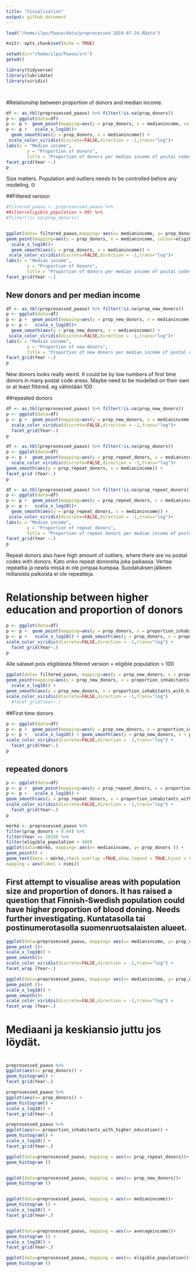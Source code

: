 ```yaml
---
title: "Visualisation"
output: github_document
---
```


```r
load("/home/ilpo/Paavo/data/preprocessed.2019-07-24.RData")

```


```r
knitr::opts_chunk$set(echo = TRUE)

```
```r
setwd(dir="/home/ilpo/Paavo/src")
getwd()

```



```r

library(tidyverse)
library(lubridate)
library(viridis)




```

#Relationship between proportion of donors and median income. 

```r
df <- as.tbl(preprosessed_paavo) %>% filter(!is.na(prop_donors))
p <- ggplot(data=df)
p <- p +  geom_point(mapping=aes(y = prop_donors, x = medianincome, colour=eligible_population))
p <- p +   scale_x_log10()+
  geom_smooth(aes(y = prop_donors, x = medianincome)) +
 scale_color_viridis(discrete=FALSE,direction = -1,trans="log")+
labs(x = "Median income",
        y = "Proportion of donors",
        title = "Proportion of donors per median income of postal codes per year")+
facet_grid(Year ~.)
p
```
Size matters. Population and outliers needs to be controlled before any modeling.  ¤

##Filtered version 


```r
#filtered_paavo <- preprosessed_paavo %>% 
##ilter(eligible_population > 99) %>%
#filter(!is.na(prop_donors)) 


ggplot(data= filtered_paavo,mapping= aes(x= medianincome, y= prop_donors))+
geom_point(mapping=aes(y = prop_donors, x = medianincome, colour=eligible_population))+ 
  scale_x_log10()+
  geom_smooth(aes(y = prop_donors, x = medianincome)) +
 scale_color_viridis(discrete=FALSE,direction = -1,trans="log")+
labs(x = "Median income",
        y = "Proportion of donors",
        title = "Proportion of donors per median income of postal codes per year")+
facet_grid(Year ~.)
```


## New donors and per median income
```r
df <- as.tbl(preprosessed_paavo) %>% filter(!is.na(prop_new_donors))
p <- ggplot(data=df)
p <- p +  geom_point(mapping=aes(y = prop_new_donors, x = medianincome, colour=eligible_population))
p <- p +   scale_x_log10()+
  geom_smooth(aes(y = prop_new_donors, x = medianincome)) +
 scale_color_viridis(discrete=FALSE,direction = -1,trans="log")+
labs(x = "Median income",
        y = "Proportion of new donors",
        title = "Proportion of new donors per median income of postal codes per year")+
facet_grid(Year ~.)
p
```
New donors looks really weird. It could be by low numbers of first time donors in many postal code areas.  Maybe need to be modelled on their own or at least filtered. eg vähintään 100

##repeated donors 

```r
df <- as.tbl(preprosessed_paavo) %>% filter(!is.na(prop_new_donors))
p <- ggplot(data=df)
p <- p +  geom_point(mapping=aes(y = prop_new_donors, x = medianincome, colour=eligible_population))+
  scale_color_viridis(discrete=FALSE,direction = -1,trans="log")+
  facet_grid(Year~.)
p
```


```r
df <- as.tbl(preprosessed_paavo) %>% filter(!is.na(prop_donors))
p <- ggplot(data=df)
p <- p +  geom_point(mapping=aes(y = prop_repeat_donors, x = medianincome, colour=eligible_population))+
  scale_color_viridis(discrete=FALSE,direction = -1,trans="log")+
geom_smooth(aes(y = prop_repeat_donors, x = medianincome)) + 
facet_grid (Year~.)
p
```


```r
df <- as.tbl(preprosessed_paavo) %>% filter(!is.na(prop_repeat_donors))
p <- ggplot(data=df)
p <- p +  geom_point(mapping=aes(y = prop_repeat_donors, x = medianincome, colour=eligible_population))
p <- p +   scale_x_log10()+
  geom_smooth(aes(y = prop_repeat_donors, x = medianincome)) +
 scale_color_viridis(discrete=FALSE,direction = -1,trans="log")+
labs(x = "Median income",
        y = "Proportion of repeat donors",
        title = "Proportion of repeat donors per median income of postal codes per year")+
facet_grid(Year ~.)
p
```
Repeat donors also have high amount of outliers, where there are no postal codes with donors.  Kato onko repeat donoreita joka paikassa. Vertaa repeattia ja newta missä ei ole jompaa kumpaa. Suodatuksen jälkeen millaisista paikoista ei ole repeatteja. 

# Relationship between higher education and proportion of donors
```r

p <- ggplot(data=df)
p <- p +  geom_point(mapping=aes(y = prop_donors, x = proportion_inhabitants_with_higher_education, colour=eligible_population))
p <- p +   scale_x_log10() + geom_smooth(aes(y = prop_donors, x = proportion_inhabitants_with_higher_education)) +
scale_color_viridis(discrete=FALSE,direction = -1,trans="log") + 
  facet_grid(Year~.)
p

```

Alle sataset pois eligiblesta 
filtered version = eligible population > 100

```r
ggplot(data= filtered_paavo, mapping=aes(y = prop_new_donors, x = proportion_inhabitants_with_higher_education, colour=eligible_population))+
geom_point(mapping=aes(y = prop_new_donors, x = proportion_inhabitants_with_higher_education, colour=eligible_population))+
  scale_x_log10() + 
geom_smooth(aes(y = prop_new_donors, x = proportion_inhabitants_with_higher_education)) +
scale_color_viridis(discrete=FALSE,direction = -1,trans="log") 
  #facet_grid(Year~.)
```

 
##First time donors
```r
p <- ggplot(data=df)
p <- p +  geom_point(mapping=aes(y = prop_new_donors, x = proportion_inhabitants_with_higher_education, colour=eligible_population))
p <- p +   scale_x_log10() + geom_smooth(aes(y = prop_new_donors, x = proportion_inhabitants_with_higher_education)) +
scale_color_viridis(discrete=FALSE,direction = -1,trans="log") +
  facet_grid(Year~.)
p
```



## repeated donors
```r
p <- ggplot(data=df)
p <- p +  geom_point(mapping=aes(y = prop_repeat_donors, x = proportion_inhabitants_with_higher_education, colour=eligible_population))
p <- p +   scale_x_log10() + 
geom_smooth(aes(y = prop_repeat_donors, x = proportion_inhabitants_with_higher_education)) +
scale_color_viridis(discrete=FALSE,direction = -1,trans="log") +
  facet_grid(Year~.)
p
```






```r
mörkö <- preprosessed_paavo %>% 
filter(prop_donors > 0.04) %>% 
filter(Year == 2018) %>% 
filter(eligible_population > 400)
ggplot(data=mörkö, mapping= aes(x= medianincome, y= prop_donors )) +
geom_point() +
geom_text(data = mörkö,check_overlap =TRUE,show.legend = TRUE,hjust = 0,
mapping = aes(label = nimi)) 


```
## First attempt to visualise areas with population size and proportion of donors.  It has raised a question that Finnish-Swedish population could have higher proportion of blood doning. Needs further investigating. Kuntatasolla tai postinumerotasolla suomenruotsalaisten alueet. 



```r


ggplot(data=preprosessed_paavo, mapping= aes(x= medianincome, y= prop_donors,  color=prop_repeat_donors))+
geom_point ()+ 
scale_x_log10() +
geom_smooth()+
scale_color_viridis(discrete=FALSE,direction = -1,trans="log") +
facet_wrap (Year~.)


```
```r
ggplot(data=preprosessed_paavo, mapping= aes(x= medianincome, y= prop_donors,  color=prop_new_donors))+
geom_point ()+ 
scale_x_log10() +
geom_smooth()+
scale_color_viridis(discrete=FALSE,direction = -1,trans="log") +
facet_wrap (Year~.)
```
# Mediaani ja keskiansio juttu jos löydät. 

#
```r
preprosessed_paavo %>% 
ggplot(aes(x= prop_donors)) +
geom_histogram() +
facet_grid(Year~.)

preprosessed_paavo %>% 
ggplot(aes(x= prop_donors)) +
geom_histogram() +
scale_x_log10() + 
facet_grid(Year~.)
```
```r
preprosessed_paavo %>% 
ggplot(aes(x= proportion_inhabitants_with_higher_education)) +
geom_histogram() +
scale_x_log10() + 
facet_grid(Year~.)

ggplot(data=preprosessed_paavo, mapping = aes(x= prop_repeat_donors))+
geom_histogram ()


ggplot(data=preprosessed_paavo, mapping = aes(x= prop_new_donors))+
geom_histogram ()


ggplot(data=preprosessed_paavo, mapping = aes(x= medianincome))+
geom_histogram () + 
scale_x_log10() + 
facet_grid(Year~.)


ggplot(data=preprosessed_paavo, mapping = aes(x= averageincome))+
geom_histogram () + 
scale_x_log10() + 
facet_grid(Year~.)

ggplot(data=preprosessed_paavo, mapping = aes(x= eligible_population))+
geom_histogram () 


```

